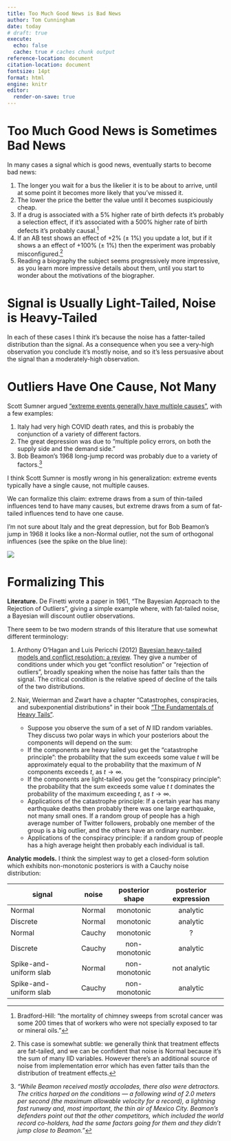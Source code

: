 ```yaml
---
title: Too Much Good News is Bad News
author: Tom Cunningham
date: today
# draft: true
execute:
  echo: false
  cache: true # caches chunk output
reference-location: document
citation-location: document
fontsize: 14pt
format: html
engine: knitr
editor:
  render-on-save: true
---
```


#        Too Much Good News is Sometimes Bad News

In many cases a signal which is good news, eventually starts to become bad news:

1. The longer you wait for a bus the likelier it is to be about to arrive, until at some point it becomes more likely that you've missed it.
2. The lower the price the better the value until it becomes suspiciously cheap.
3. If a drug is associated with a 5% higher rate of birth defects it's probably a selection effect, if it's associated with a 500% higher rate of birth defects it's probably causal.^[Bradford-Hill: "the mortality of chimney sweeps from scrotal cancer was some 200 times that of workers who were not specially exposed to tar or mineral oils."]
<!-- 5. The fewer cars on a street the better it is for parking until there are suspiciously few cars, meaning it's probably street-cleaning day. -->
1. If an AB test shows an effect of +2% ($\pm$ 1%) you update a lot, but if it shows a an effect of +100%  ($\pm$ 1%) then the experiment was probably misconfigured.^[This case is somewhat subtle: we generally think that treatment effects are fat-tailed, and we can be confident that noise is Normal because it's the sum of many IID variables. However there's an additional source of noise from implementation error which has even fatter tails than the distribution of treatment effects.]
2. Reading a biography the subject seems progressively more impressive, as you learn more impressive details about them, until you start to wonder about the motivations of the biographer.

#        Signal is Usually Light-Tailed, Noise is Heavy-Tailed

In each of these cases I think it's because the noise has a fatter-tailed distribution than the signal. As a consequence when you see a very-high observation you conclude it's mostly noise, and so it's less persuasive about the signal than a moderately-high observation.

#       Outliers Have One Cause, Not Many

Scott Sumner argued ["extreme events generally have multiple causes"](https://www.themoneyillusion.com/author/ssumner/page/183/), with a few examples:

1. Italy had very high COVID death rates, and this is probably the conjunction of a variety of different factors.
2. The great depression was due to "multiple policy errors, on both the supply side and the demand side."
3. Bob Beamon's 1968 long-jump record was probably due to a variety of factors.^[*"While Beamon received mostly accolades, there also were detractors. The critics harped on the conditions — a following wind of 2.0 meters per second (the maximum allowable velocity for a record), a lightning fast runway and, most important, the thin air of Mexico City. Beamon’s defenders point out that the other competitors, which included the world record co-holders, had the same factors going for them and they didn’t jump close to Beamon."*]

I think Scott Sumner is mostly wrong in his generalization: extreme events typically have a single cause, not multiple causes.

We can formalize this claim: extreme draws from a sum of thin-tailed influences tend to have many causes, but extreme draws from a sum of fat-tailed influences tend to have one cause.

I'm not sure about Italy and the great depression, but for Bob Beamon's jump in 1968 it looks like a non-Normal outlier, not the sum of orthogonal influences (see the spike on the blue line):

:::{.column-margin}
![](images/2024-12-26-07-59-52.png)
:::

#        Formalizing This

**Literature.** De Finetti wrote a paper in 1961, "The Bayesian Approach to the Rejection of Outliers", giving a simple example where, with fat-tailed noise, a Bayesian will discount outlier observations.

There seem to be two modern strands of this literature that use somewhat different terminology:

1. Anthony O’Hagan and Luis Pericchi (2012) [Bayesian heavy-tailed models and conflict resolution: a review](https://projecteuclid.org/download/pdfview_1/euclid.bjps/1341320249). They give a number of conditions under which you get "conflict resolution" or "rejection of outliers", broadly speaking when the noise has fatter tails than the signal. The critical condition is the relative speed of decline of the tails of the two distributions.

2. Nair, Weierman and Zwart have a chapter "Catastrophes, conspiracies, and subexponential distributions" in their book ["The Fundamentals of Heavy Tails"](https://adamwierman.com/wp-content/uploads/2021/05/book-05-11.pdf). 

   - Suppose you observe the sum of a set of $N$ IID random variables. They discuss two polar ways in which your posteriors about the components will depend on the sum:
   - If the components are heavy tailed you get the "catastrophe principle": the probability that the sum exceeds some value $t$ will be approximately equal to the probability that the maximum of $N$ components exceeds $t$, as $t\rightarrow\infty$.
   - If the components are light-tailed you get the "conspiracy principle": the probability that the sum exceeds some value $t$ $t$ dominates the probability of the maximum exceeding $t$, as $t\rightarrow\infty$.
   - Applications of the catastrophe principle: If a certain year has many earthquake deaths then probably there was one large earthquake, not many small ones. If a random group of people has a high average number of Twitter followers, probably one member of the group is a big outlier, and the others have an ordinary number.
   - Applications of the conspiracy principle: if a random group of people has a high average height then probably each individual is tall.


<!-- They talk about the Swedish mathematician Harald Cramer modelling the insurance business: the income is regular, but the payments are highly skew. We want to know what the distribution looks like as you aggregate many claims. -->

**Analytic models.** I think the simplest way to get a closed-form solution which exhibits non-monotonic posteriors is with a Cauchy noise distribution:


| signal                 | noise  | posterior shape | posterior expression |
| ---------------------- | :----: | :-------------: | :------------------: |
| Normal                 | Normal |    monotonic    |       analytic       |
| Discrete               | Normal |    monotonic    |       analytic       |
| Normal                 | Cauchy |    monotonic    |          ?           |
| Discrete               | Cauchy |  non-monotonic  |       analytic       |
| Spike-and-uniform slab | Normal |  non-monotonic  |     not analytic     |
| Spike-and-uniform slab | Cauchy |  non-monotonic  |       analytic       |


<!-- Tweedie's formula.
: Tweedie's formula gives us the posterior from the empirical distribution as long as the noise is from an exponential family. First we'll do it with Normal noise: we observe $x=v+u$, signal $v$ is drawn from some distribution $g$ and noise is Normal:
   $$\begin{aligned}
      v \sim g(.) \text{  and  } x|v \sim N(v,\sigma^2) \\
   \end{aligned}$$
: Tweedie tells us:
   $$E[v|x] = x + \sigma^2 \frac{d}{dx}\log f(x)$$

: We want to find non-monotonicities:
   $$\begin{aligned}
      \frac{dE[v|x]}{dx} = 1 + \sigma^2 \frac{d^2}{dx^2}\log f(x) &< 0 \\
      \frac{d^2}{dx^2}\log f(x) &< -\frac{1}{\sigma^2} 
   \end{aligned}$$
: So we'll get non-monotonicities in the neighborhood of highly concave parts of the empirical distribution of observations. 

HOWEVER -- it might be that even if g(.) is pointwise distribution there's still not a non-montonicity. 

-->
